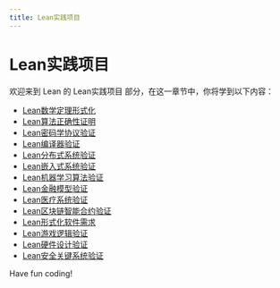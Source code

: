 ```yaml
---
title: Lean实践项目
---
```


# Lean实践项目

欢迎来到 Lean 的 Lean实践项目 部分，在这一章节中，你将学到以下内容：

- [Lean数学定理形式化](./0-lean-mathematical-theorem-formalization.mdx)
- [Lean算法正确性证明](./1-lean-algorithm-correctness-proof.mdx)
- [Lean密码学协议验证](./2-lean-cryptographic-protocol-verification.mdx)
- [Lean编译器验证](./3-lean-compiler-verification.mdx)
- [Lean分布式系统验证](./4-lean-distributed-system-verification.mdx)
- [Lean嵌入式系统验证](./5-leanembedded-system-verification.mdx)
- [Lean机器学习算法验证](./6-lean-machine-learning-algorithm-verification.mdx)
- [Lean金融模型验证](./7-lean-financial-model-verification.mdx)
- [Lean医疗系统验证](./8-lean-medical-system-verification.mdx)
- [Lean区块链智能合约验证](./9-lean-blockchain-smart-contract-verification.mdx)
- [Lean形式化软件需求](./10-lean-formal-software-requirements.mdx)
- [Lean游戏逻辑验证](./11-lean-game-logic-verification.mdx)
- [Lean硬件设计验证](./12-leanhardware-design-verification.mdx)
- [Lean安全关键系统验证](./13-leansafety-critical-system-verification.mdx)

Have fun coding!